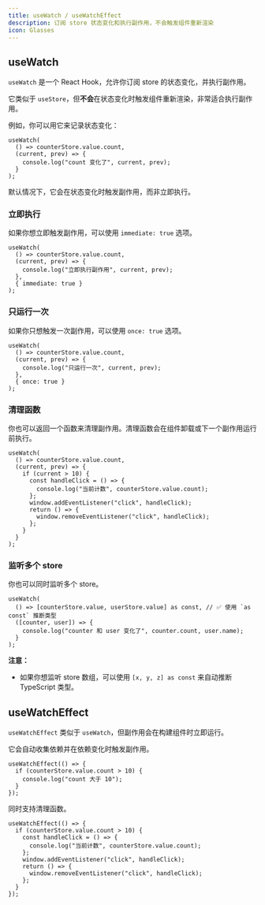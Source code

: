 ```yaml
---
title: useWatch / useWatchEffect
description: 订阅 store 状态变化和执行副作用，不会触发组件重新渲染
icon: Glasses
---
```


## useWatch

`useWatch` 是一个 React Hook，允许你订阅 store 的状态变化，并执行副作用。

它类似于 `useStore`，但**不会**在状态变化时触发组件重新渲染，非常适合执行副作用。

例如，你可以用它来记录状态变化：

```tsx
useWatch(
  () => counterStore.value.count,
  (current, prev) => {
    console.log("count 变化了", current, prev);
  }
);
```

默认情况下，它会在状态变化时触发副作用，而非立即执行。

### 立即执行

如果你想立即触发副作用，可以使用 `immediate: true` 选项。

```tsx
useWatch(
  () => counterStore.value.count,
  (current, prev) => {
    console.log("立即执行副作用", current, prev);
  },
  { immediate: true }
);
```

### 只运行一次

如果你只想触发一次副作用，可以使用 `once: true` 选项。

```tsx
useWatch(
  () => counterStore.value.count,
  (current, prev) => {
    console.log("只运行一次", current, prev);
  },
  { once: true }
);
```

### 清理函数

你也可以返回一个函数来清理副作用。清理函数会在组件卸载或下一个副作用运行前执行。

```tsx
useWatch(
  () => counterStore.value.count,
  (current, prev) => {
    if (current > 10) {
      const handleClick = () => {
        console.log("当前计数", counterStore.value.count);
      };
      window.addEventListener("click", handleClick);
      return () => {
        window.removeEventListener("click", handleClick);
      };
    }
  }
);
```

### 监听多个 store

你也可以同时监听多个 store。

```tsx
useWatch(
  () => [counterStore.value, userStore.value] as const, // ✅ 使用 `as const` 推断类型
  ([counter, user]) => {
    console.log("counter 和 user 变化了", counter.count, user.name);
  }
);
```

**注意：**

- 如果你想监听 store 数组，可以使用 `[x, y, z] as const` 来自动推断 TypeScript 类型。

## useWatchEffect

`useWatchEffect` 类似于 `useWatch`，但副作用会在构建组件时立即运行。

它会自动收集依赖并在依赖变化时触发副作用。

```tsx
useWatchEffect(() => {
  if (counterStore.value.count > 10) {
    console.log("count 大于 10");
  }
});
```

同时支持清理函数。

```tsx
useWatchEffect(() => {
  if (counterStore.value.count > 10) {
    const handleClick = () => {
      console.log("当前计数", counterStore.value.count);
    };
    window.addEventListener("click", handleClick);
    return () => {
      window.removeEventListener("click", handleClick);
    };
  }
});
```
